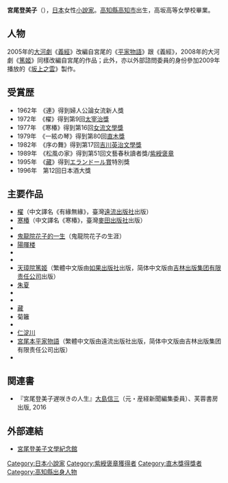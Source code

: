 {{Infobox writer  <!--For more information, see [[:Template:Infobox_Writer/doc|:Template:Infobox Writer/doc]].-->
| name = 宮尾登美子
| honorific_prefix = 
| honorific_suffix = 
| image = 
| image_size = 
| alt = 
| caption = 
| native_name = 宮尾登美子
| native_name_lang = ja
| kana = みやお とみこ
| romaji = Miyao Tomiko
| zi = 
| hao = 
| pseudonym = 
| birth_name = 
| birth_date = {{birth date|1926|4|13}}
| birth_place = [[日本|日本]][[高知縣|高知縣]][[高知市|高知市]]
| death_date = {{death date and age|2014|12|30|1926|4|13}} 
| death_place = 
| resting_place = 
| occupation = [[作家|作家]]
| language = 
| nationality = {{JPN}}
| ethnicity = 
| citizenship = 
| education = 
| alma_mater = 
| period = 
| genre =         <!-- or: | genres =      -->
| subject =       <!-- or: | subjects =    -->
| movement = 
| notableworks =  《{{lang|ja|一絃の琴}}》（1978年）<br/>《{{tsl|ja|天璋院篤姫 (小説)|天璋院篤姬}}》（1984年）<br />《{{lang|ja|松風の家}}》（1989年）<br />《{{tsl|ja|藏|藏 (小說)|藏}}》（1993年）
| spouse =        <!-- or: | spouses =     -->
| partner =       <!-- or: | partners =    -->
| children = 
| relatives = 
| awards = {{tsl|ja|太宰治賞|太宰治獎}}（1973年）<br/>{{tsl|ja|女流文学賞|女流文學獎}}（1977年）<br/>[[直木奖|直木三十五獎]]（1978年）<br/>[[吉川英治文學獎|吉川英治文學獎]]（1982年）<br/>[[紫綬褒章|紫綬褒章]]（1989年）<br/>[[菊池寬獎|菊池寬獎]]（2008年）
| signature = 
| signature_alt = 
| years_active = 
| module = 
| website = 
| portaldisp =    <!-- "on", "yes", "true", etc; or omit -->
}}
{{japanese|japanese=宮尾 登美子|kana=みやお とみこ|romaji=Miyao Tomiko}}
'''宮尾登美子'''（{{bd|1926年|4月13日|2014年|12月30日|catIdx=Miyao Tomiko}}），[[日本|日本]]女性[[小說家|小說家]]。[[高知縣|高知縣]][[高知市|高知市]]出生，高坂高等女學校畢業。

== 人物 ==
2005年的[[大河劇|大河劇]]《[[義經_(大河劇)|義經]]》改編自宮尾的《[[平家物語|平家物語]]》跟《義經》，2008年的大河劇《[[篤姬_(電視劇)|篤姬]]》同樣改編自宮尾的作品；此外，亦以外部諮問委員的身份參加2009年播放的《[[坂上之雲|坂上之雲]]》製作。

== 受賞歴 ==
*1962年　《連》得到婦人公論女流新人獎
*1972年　《櫂》得到第9回[[太宰治獎|太宰治獎]]
*1977年　《寒椿》得到第16回[[女流文學獎|女流文學獎]]
*1979年　《一絃の琴》得到第80回[[直木獎|直木獎]]
*1982年　《序の舞》得到第17回[[吉川英治文學獎|吉川英治文學獎]]
*1989年　《松風の家》得到第51回文藝春秋讀者獎/[[紫綬褒章|紫綬褒章]]
*1995年　《[[藏_(小說)|藏]]》得到[[エランドール賞|エランドール賞]]特別獎
*1996年　第12回日本酒大獎

== 主要作品 ==
*[[櫂|櫂]]（中文譯名《有緣無緣》，臺灣[[遠流出版社|遠流出版社]]出版）
*[[寒椿|寒椿]]（中文譯名《寒椿》，臺灣[[麥田出版社|麥田出版社]]出版）
*{{lang|ja|一絃の琴}}
*[[鬼龍院花子的一生|鬼龍院花子的一生]]（鬼龍院花子の生涯）
*[[陽暉楼|陽暉楼]]
*{{lang|ja|伽羅の香}}
*{{lang|ja|序の舞}}
*[[天璋院篤姬_(小説)|天璋院篤姬]]（繁體中文版由[[如果出版社|如果出版社]]出版，简体中文版由[[吉林出版集团有限责任公司|吉林出版集团有限责任公司]]出版）
*[[朱夏|朱夏]]
*{{lang|ja|松風の家}}
*{{lang|ja|きのね－柝の音}}
*[[藏_(小說)|藏]]
*菊籬
*{{lang|ja|クレオパトラ}}
*[[仁淀川_(小説)|仁淀川]]
*[[宮尾本平家物語|宮尾本平家物語]]（繁體中文版由遠流出版社出版，简体中文版由吉林出版集团有限责任公司出版）
*{{lang|ja|天涯の花}}

== 関連書 ==
* 『宮尾登美子遅咲きの人生』[[大島信三|大島信三]]（元・産経新聞編集委員）、芙蓉書房出版, 2016

== 外部連結 ==
* [https://web.archive.org/web/20080202223038/http://www.city.date.hokkaido.jp/miyao/index.html 宮尾登美子文學紀念館]

{{DEFAULTSORT:Miyao Tomiko}}
[[Category:日本小說家|Category:日本小說家]]
[[Category:紫綬褒章獲得者|Category:紫綬褒章獲得者]]
[[Category:直木獎得獎者|Category:直木獎得獎者]]
[[Category:高知縣出身人物|Category:高知縣出身人物]]